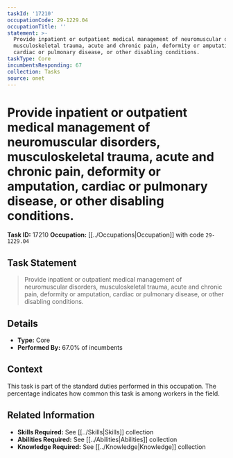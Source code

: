 ```yaml
---
taskId: '17210'
occupationCode: 29-1229.04
occupationTitle: ''
statement: >-
  Provide inpatient or outpatient medical management of neuromuscular disorders,
  musculoskeletal trauma, acute and chronic pain, deformity or amputation,
  cardiac or pulmonary disease, or other disabling conditions.
taskType: Core
incumbentsResponding: 67
collection: Tasks
source: onet
---
```

# Provide inpatient or outpatient medical management of neuromuscular disorders, musculoskeletal trauma, acute and chronic pain, deformity or amputation, cardiac or pulmonary disease, or other disabling conditions.

**Task ID:** 17210
**Occupation:** [[../Occupations|Occupation]] with code `29-1229.04`

## Task Statement

> Provide inpatient or outpatient medical management of neuromuscular disorders, musculoskeletal trauma, acute and chronic pain, deformity or amputation, cardiac or pulmonary disease, or other disabling conditions.

## Details

- **Type:** Core
- **Performed By:** 67.0% of incumbents

## Context

This task is part of the standard duties performed in this occupation. The percentage indicates how common this task is among workers in the field.

## Related Information

- **Skills Required:** See [[../Skills|Skills]] collection
- **Abilities Required:** See [[../Abilities|Abilities]] collection
- **Knowledge Required:** See [[../Knowledge|Knowledge]] collection
